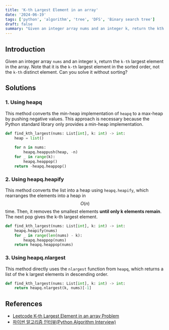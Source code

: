```yaml
---
title: 'K-th Largest Element in an array'
date: '2024-06-19'
tags: ['python', 'algorithm', 'tree', 'DFS', 'Binary search tree']
draft: false
summary: "Given an integer array nums and an integer k, return the kth largest element in the array."
---
```


## Introduction
Given an integer array `nums` and an integer `k`, return the `k-th` largest element in the array.
Note that it is the `k-th` largest element in the sorted order, not the `k-th` distinct element.
Can you solve it without sorting?

## Solutions
### 1. Using heapq
This method converts the min-heap implementation of `heapq` to a max-heap by pushing negative values. 
This approach is necessary because the Python standard library only provides a min-heap implementation. 

```python:main.py
def find_kth_largest(nums: List[int], k: int) -> int:
    heap = list()
    
    for n in nums:
        heapq.heappush(heap, -n)
    for _ in range(k):
        heapq.heappop()
    return -heapq.heappop()
```

### 2. Using heapq.heapify
This method converts the list into a heap using `heapq.heapify`, which rearranges the elements into a heap in $$O(n)$$ time. 
Then, it removes the smallest elements **until only k elements remain**. The next pop gives the k-th largest element.

```python:main.py
def find_kth_largest(nums: List[int], k: int) -> int:
    heapq.heapify(nums)
    for _ in range(len(nums) - k):
        heapq.heappop(nums)
    return heapq.heappop(nums)
```

### 3. Using heapq.nlargest
This method directly uses the `nlargest` function from `heapq`, 
which returns a list of the k largest elements in descending order. 
```python:main.py
def find_kth_largest(nums: List[int], k: int) -> int:
    return heapq.nlargest(k, nums)[-1]
```


## References

- [Leetcode K-th Largest Element in an array Problem](https://leetcode.com/problems/kth-larget-element-in-an-array)
- [파이썬 알고리즘 인터뷰(Python Algorithm Interview)](https://www.aladin.co.kr/shop/wproduct.aspx?ItemId=245495826)